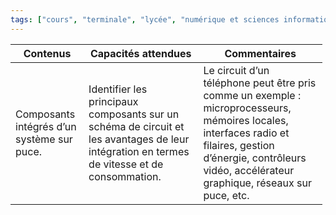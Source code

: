 ```yaml
---
tags: ["cours", "terminale", "lycée", "numérique et sciences informatiques", "nsi"]
---
```


::: programme

+------------------------+-------------------------------------+----------------------------------------+
| Contenus               | Capacités attendues                 | Commentaires                           |
+========================+=====================================+========================================+
| Composants intégrés    | Identifier les principaux           | Le circuit d’un téléphone peut être    |
| d’un système sur puce. | composants sur un schéma de         | pris comme un exemple :                |
|                        | circuit et les avantages de leur    | microprocesseurs, mémoires             |
|                        | intégration en termes de vitesse    | locales, interfaces radio et filaires, |
|                        | et de consommation.                 | gestion d’énergie, contrôleurs         |
|                        |                                     | vidéo, accélérateur graphique,         |
|                        |                                     | réseaux sur puce, etc.                 |
+------------------------+-------------------------------------+----------------------------------------+

:::

<!-- 

> Nous avons vu en
> [première](/1g/nsi/6-architectures-materielles-et-systemes-dexploitation/1-architecture-dun-ordinateur/)
> quelques éléments de l'architecture d'un ordinateur actuel dans lequel les composants sont reliés
> par l'intermédiaire d'une _carte mère_. Cependant avec les progrès dans la miniaturisation de
> l'électronique et l'essor des objets connectés, on se tourne de plus en vers des systèmes sur
> puce (_soc_ en anglais) qui regroupent dans un seul circuit nombre des fonctions autrefois
> effectuées par des circuits séparés.

<table class="table table-bordered table-hover">
<thead class="table-warning"><tr><th colspan="1" rowspan="1"><p>AVANT</p></th><th colspan="1" rowspan="1"><p>APRES</p></th></tr></thead>
<tbody><tr>
<td><p><a href="https://commons.wikimedia.org/wiki/File:2010-01-26-technikkrempel-by-RalfR-05.jpg#/media/File:2010-01-26-technikkrempel-by-RalfR-05.jpg" target="not_lyceum"><img class="full" src="https://upload.wikimedia.org/wikipedia/commons/thumb/f/fb/2010-01-26-technikkrempel-by-RalfR-05.jpg/1200px-2010-01-26-technikkrempel-by-RalfR-05.jpg" alt="2010-01-26-technikkrempel-by-RalfR-05.jpg"></a><p>Cartes mères d'ordinateurs</p> By <a href="https://www.wikidata.org/wiki/Q15080600" title="d:Q15080600" target="not_lyceum">Ralf Roletschek</a> - <span class="int-own-work" lang="en">Own work</span>, <a href="http://www.gnu.org/licenses/old-licenses/fdl-1.2.html" title="GNU Free Documentation License 1.2" target="not_lyceum">GFDL 1.2</a>, <a href="https://commons.wikimedia.org/w/index.php?curid=9088826" target="not_lyceum">Link</a></p>
</td><td>
<p><a href="https://commons.wikimedia.org/wiki/File:Samsung-Exynos-3110-Hummingbird_Nexus_S_GT-I9023.jpg#/media/File:Samsung-Exynos-3110-Hummingbird_Nexus_S_GT-I9023.jpg" target="not_lyceum"><img class="full" src="https://upload.wikimedia.org/wikipedia/commons/thumb/f/f6/Samsung-Exynos-3110-Hummingbird_Nexus_S_GT-I9023.jpg/1200px-Samsung-Exynos-3110-Hummingbird_Nexus_S_GT-I9023.jpg" alt="Samsung-Exynos-3110-Hummingbird Nexus S GT-I9023.jpg"></a><p>Système sur puce d'un smartphone</p> By <a href="//commons.wikimedia.org/wiki/User:K%C3%B6f3" title="User:Köf3" target="not_lyceum">Köf3</a> - <span class="int-own-work" lang="en">Own work</span>, <a href="https://creativecommons.org/licenses/by-sa/3.0" title="Creative Commons Attribution-Share Alike 3.0" target="not_lyceum">CC BY-SA 3.0</a>, </p>
</td></tr></tbody></table>

## Composants d'un système sur puce

Bien que les composants soient beaucoup plus petits, on retrouve une architecture comparable à
celle des ordinateurs. Prenons l'exemple du nano-ordinateur Raspberry-pi.

<p><a href="https://commons.wikimedia.org/wiki/File:Raspberry_Pi_4_Model_B_-_Side.jpg#/media/File:Raspberry_Pi_4_Model_B_-_Side.jpg"><img class="half right" src="https://upload.wikimedia.org/wikipedia/commons/f/f1/Raspberry_Pi_4_Model_B_-_Side.jpg" alt="Raspberry Pi 4 Model B - Side.jpg" ></a><br>By M<span style="color:#ffffff">i</span>i<span style="color:#ffffff">i</span>c<span style="color:#ffffff">i</span>h<span style="color:#ffffff">i</span>a<span style="color:#ffffff">i</span>e<span style="color:#ffffff">i</span>l&nbsp;&nbsp;H<span style="color:#ffffff">i</span>e<span style="color:#ffffff">i</span>n<span style="color:#ffffff">i</span>z<span style="color:#ffffff">i</span>l<span style="color:#ffffff">i</span>e<span style="color:#ffffff">i</span>r&nbsp;/&nbsp;<a href="//commons.wikimedia.org/wiki/Main_Page" title="Main Page">Wikimedia Commons</a>, <a href="https://creativecommons.org/licenses/by-sa/4.0" title="Creative Commons Attribution-Share Alike 4.0">CC BY-SA 4.0</a>, <a href="https://commons.wikimedia.org/w/index.php?curid=80140656">Link</a></p>

<p><a href="https://commons.wikimedia.org/wiki/File:RaspberryPi_Model_4B.svg#/media/File:RaspberryPi_Model_4B.svg"><img class="full" src="https://upload.wikimedia.org/wikipedia/commons/thumb/5/51/RaspberryPi_Model_4B.svg/1200px-RaspberryPi_Model_4B.svg.png" alt="RaspberryPi Model 4B.svg"></a><br>By <a href="//commons.wikimedia.org/w/index.php?title=User:Jstrom99&amp;action=edit&amp;redlink=1" title="User:Jstrom99 (page does not exist)">Jstrom99</a> - <span class="int-own-work" lang="en">Own work</span>, <a href="https://creativecommons.org/licenses/by-sa/4.0" title="Creative Commons Attribution-Share Alike 4.0">CC BY-SA 4.0</a>, <a href="https://commons.wikimedia.org/w/index.php?curid=83463602">Link</a></p>


::: appli

1. Retrouver les éléments de l'architecture de Von Neumann sur la vue schématique du Raspberry pi.
2. Quels autres éléments ont été rajoutés ? Dans quel but ?

:::

## Avantages des systèmes sur puces

La diminution de la taille des machines, et leur type d'utilisation implique des contraintes de
conception du système qui requièrent de nombreuses optimisations.

### Objectifs d'optimisation

Les SoC doivent optimiser la consommation d'énergie, la taille de la puce, la communication, le
positionnement entre les unités modulaires et d'autres facteurs. 

En général, l'optimisation de l'ensemble de ces contraintes est un problème d'optimisation
combinatoire difficile, et peut en effet être de complexité *NP$.

Souvent, les objectifs d'optimisation de certaines de ces quantités sont directement en désaccord,
ce qui ajoute de la complexité à l'optimisation de la conception des SoC et introduit des compromis
dans la conception du système.

### Consommation d'énergie

La plupart des SoC doivent utiliser une faible puissance. Les systèmes SoC nécessitent souvent une
longue durée de vie de la batterie (comme les smartphones), peuvent potentiellement passer des mois
ou des années sans être alimentés (capteurs autonomes).

De plus, la chaleur perdue provenant d'une consommation d'énergie élevée peut endommager d'autres
composants du circuit. La puissance dissipée par un composant est donnée par la formule de l'effet Joule:

$$
P = UI = \frac{U^{2}}{R} = R I ^ {2}
$$

Les SoC sont souvent intégrés dans des appareils portables tels que les smartphones, les appareils
de navigation GPS, les montres numériques (y compris les smartwatches) et les netbooks. Les clients
souhaitent une longue durée de vie de la batterie pour les appareils informatiques mobiles, une
autre raison pour laquelle la consommation d'énergie doit être minimisée dans les SoC.


![Puissance consommée par les raspberry Pi](../../images/2019-06-21-15_44_14-Window.png)[Raspberry Pi benchmarks sur MagPi.raspberrypi.org](https://magpi.raspberrypi.org/articles/raspberry-pi-specs-benchmarks){.cite-source}

### Performance par watt

Les SoC sont optimisés pour maximiser l'efficacité énergétique en termes de performances par watt:
maximisez les performances du SoC compte tenu d'un budget d'utilisation de l'énergie. De nombreuses
applications telles que l'informatique périphérique, le traitement distribué et l'intelligence
ambiante nécessitent un certain niveau de performances de calcul, mais la puissance est limitée
dans la plupart des environnements SoC.

L'architecture ARM a de meilleures performances par watt
que x86 dans les systèmes embarqués, elle est donc préférée à x86 pour la plupart des applications
SoC nécessitant un processeur intégré.

+-----------------------------------------------------------------------------------+-----------------------------------------------------------------------------------+
|                                 Performances CPU                                  |                                 Performances RAM                                  |
+===================================================================================+===================================================================================+
| ![Performances CPU des raspberry Pi](../../images/2019-06-21-15_40_11-Window.png) | ![Performances RAM des raspberry Pi](../../images/2019-06-21-15_43_09-Window.png) |
+-----------------------------------------------------------------------------------+-----------------------------------------------------------------------------------+
[Raspberry Pi benchmarks sur MagPi.raspberrypi.org](https://magpi.raspberrypi.org/articles/raspberry-pi-specs-benchmarks){.cite-source}

### Chaleur perdue

Les conceptions SoC sont optimisées pour minimiser la production de chaleur perdue sur la puce.
Comme pour les autres circuits intégrés, la chaleur générée en raison de la forte densité de
puissance est le goulot d'étranglement pour une miniaturisation accrue des composants. Trop de
chaleur perdue peut endommager les circuits et éroder la fiabilité du circuit au fil du temps. Les
températures élevées et les contraintes thermiques ont un impact négatif sur la fiabilité, la
diminution du temps moyen entre les pannes.

En particulier, la plupart des SoC se trouvent dans une petite zone physique ou un petit volume et,
par conséquent, les effets de la chaleur perdue sont aggravés car il y a peu de place pour qu'elle
se diffuse hors du système.

![Image thermique du raspberry pi 4](../../images/raspberrypi4-rpi4bthermal-redux.jpg)

[Raspberry Pi benchmarks sur MagPi.raspberrypi.org](https://magpi.raspberrypi.org/articles/raspberry-pi-specs-benchmarks){.cite-source}

Ces effets thermiques obligent SoC et d'autres concepteurs de puces à appliquer des marges de
conception conservatrices, créant des dispositifs moins performants pour atténuer le risque de
défaillance catastrophique. En raison de l'augmentation de la densité des transistors à mesure que
les échelles de longueur diminuent, chaque génération de processus produit plus de chaleur que la
précédente. Pour aggraver ce problème, les architectures SoC sont généralement hétérogènes, créant
des flux de chaleur spatialement inhomogènes, qui ne peuvent pas être efficacement atténués par un
refroidissement passif uniforme.

### Latence

Les SoC sont optimisés pour minimiser la latence pour tout ou partie de leurs fonctions. Cela peut
être accompli en disposant des éléments avec une proximité et une localisation appropriées les uns
aux autres pour minimiser les retards d'interconnexion et maximiser la vitesse à laquelle les
données sont communiquées entre les modules, les unités fonctionnelles et les mémoires.

Pour les tâches exécutées sur des cœurs de processeur, la latence et le débit peuvent être
améliorés avec la planification des tâches. Cependant, certaines tâches s'exécutent dans des unités
matérielles spécifiques à l'application, et même la planification des tâches peut ne pas être
suffisante pour optimiser toutes les tâches logicielles afin de respecter les contraintes de temps
et de débit.

[Article Wikipedia anglais SoC](https://en.wikipedia.org/wiki/System_on_a_chip#Design_flow{.cite-source} -->
